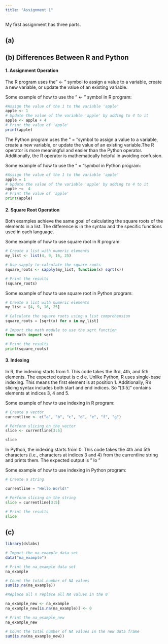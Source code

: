```yaml
---
title: "Assignment 1"
---
```



My first assignment has three parts.

## (a)



## (b) Differences Between R and Python

#### **1. Assignment Operation**

The R program uses the" \<- " symbol to assign a value to a variable, create a new variable, or update the value of an existing variable.

Some example of how to use the " \<- " symbol in R program:

```r
#Assign the value of the 1 to the variable 'apple'
apple <- 1
# Update the value of the variable 'apple' by adding to 4 to it 
apple <- apple + 4 
# Print the value of 'apple'
print(apple)
```

The Python program uses the " = "symbol to assign a value to a variable, create a new variable, or update the value of an existing variable.The R operator is more meaningful and easier than the Python operator. Additionally, the R operator is mathematically helpful in avoiding confusion.

Some example of how to use the " = "symbol in Python program:

```python
#Assign the value of the 1 to the variable 'apple'
apple = 1
# Update the value of the variable 'apple' by adding to 4 to it 
apple +=  4 
# Print the value of 'apple'
print(apple)
```

#### 2. Square Root Operation

Both examples achieve the same goal of calculating the square roots of the elements in a list. The difference is in the syntax and the specific functions used in each language.

Some example of how to use square root in R program:

```r

# Create a list with numeric elements
my_list <- list(4, 9, 16, 25)

# Use sapply to calculate the square roots
square_roots <- sapply(my_list, function(x) sqrt(x))

# Print the results
(square_roots)

```

Some example of how to use square root in Python program:

```python

# Create a list with numeric elements
my_list = [4, 9, 16, 25]

# Calculate the square roots using a list comprehension
square_roots = [sqrt(x) for x in my_list]

# Import the math module to use the sqrt function
from math import sqrt

# Print the results
print(square_roots)

```

#### 3. Indexing

In R, the indexing starts from 1. This code takes the 3rd, 4th, and 5th elements. The expected output is c d e. Unlike Python, R uses single-base indexing. This means the first element is at position 1. Additionally, R's slicing syntax includes both start and end indices. So "\[3:5\]" contains elements at indices 3, 4 and 5.

Some example of how to use indexing in R program:

```r

# Create a vector
currentline <- c("a", "b", "c", "d", "e", "f", "g")

# Perform slicing on the vector
slice <- currentline[3:5]

slice

```

In Python, the indexing starts from 0. This code takes the 4th and 5th characters (i.e., characters at indices 3 and 4) from the currentline string and prints them. The expected output is " lo "

Some example of how to use indexing in Python program:

```python

# Create a string

currentline = "Hello World!"

# Perform slicing on the string
slice = currentline[3:5]

# Print the results
slice


```

## (c)

```r
library(dslabs)

# Import the na_example data set
data("na_example")

# Print the na_example data set
na_example

```

```r
# Count the total number of NA values
sum(is.na(na_example))


```

```r
#Replace all n replace all NA values in the 0

na_example_new <- na_example
na_example_new[is.na(na_example)] <- 0

# Print the na_example_new
na_example_new

```

```r
# Count the total number of NA values in the new data frame
sum(is.na(na_example_new))


```
